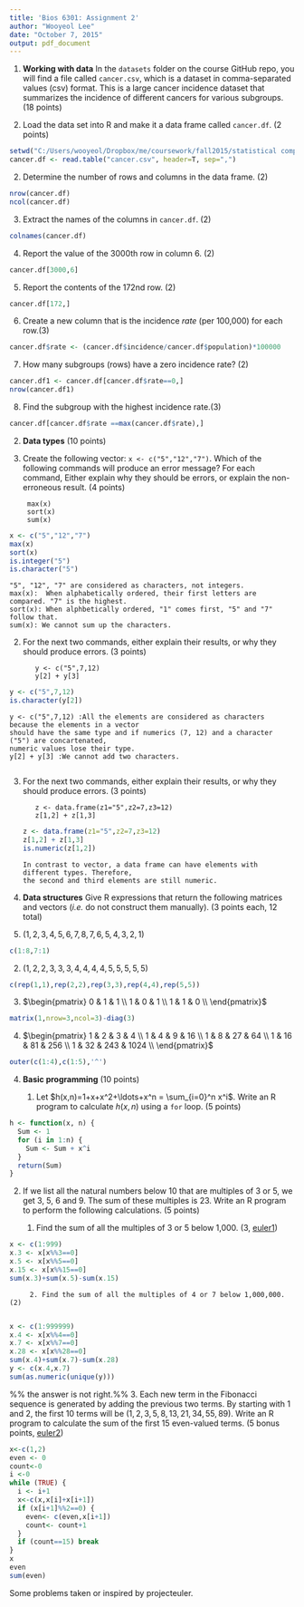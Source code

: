 ```yaml
---
title: 'Bios 6301: Assignment 2'
author: "Wooyeol Lee"
date: "October 7, 2015"
output: pdf_document
---
```


1. **Working with data** In the `datasets` folder on the course GitHub repo, you will find a file called `cancer.csv`, which is a dataset in comma-separated values (csv) format. This is a large cancer incidence dataset that summarizes the incidence of different cancers for various subgroups. (18 points)

  1. Load the data set into R and make it a data frame called `cancer.df`. (2 points)
    
```r
setwd("C:/Users/wooyeol/Dropbox/me/coursework/fall2015/statistical computing/homework")
cancer.df <- read.table("cancer.csv", header=T, sep=",")
```
    
  2. Determine the number of rows and columns in the data frame. (2)
```r
nrow(cancer.df)
ncol(cancer.df)
```

  3. Extract the names of the columns in `cancer.df`. (2)
```r
colnames(cancer.df)
```

  4. Report the value of the 3000th row in column 6. (2)
```r
cancer.df[3000,6]
```

  5. Report the contents of the 172nd row. (2)
```r
cancer.df[172,]
```

  6. Create a new column that is the incidence *rate* (per 100,000) for each row.(3)
```r
cancer.df$rate <- (cancer.df$incidence/cancer.df$population)*100000 
```
    
    
  7. How many subgroups (rows) have a zero incidence rate? (2)
```r
cancer.df1 <- cancer.df[cancer.df$rate==0,]
nrow(cancer.df1)
```

  8. Find the subgroup with the highest incidence rate.(3)
```r
cancer.df[cancer.df$rate ==max(cancer.df$rate),]
```

2. **Data types** (10 points)

  1. Create the following vector: `x <- c("5","12","7")`. Which of the following commands will produce an error message? For each command, Either explain why they should be errors, or explain the non-erroneous result. (4 points)

          max(x)
          sort(x)
          sum(x)

```r
x <- c("5","12","7")
max(x)
sort(x)
is.integer("5")
is.character("5")
```

```
"5", "12", "7" are considered as characters, not integers.
max(x):  When alphabetically ordered, their first letters are compared. "7" is the highest.
sort(x): When alphbetically ordered, "1" comes first, "5" and "7" follow that.
sum(x): We cannot sum up the characters.
```

  2. For the next two commands, either explain their results, or why they should produce errors. (3 points)


            y <- c("5",7,12)
            y[2] + y[3]

```r
y <- c("5",7,12)
is.character(y[2])
```            
```
y <- c("5",7,12) :All the elements are considered as characters because the elements in a vector 
should have the same type and if numerics (7, 12) and a character ("5") are concartenated, 
numeric values lose their type.
y[2] + y[3] :We cannot add two characters.
            
```

  3. For the next two commands, either explain their results, or why they should produce errors. (3 points)


            z <- data.frame(z1="5",z2=7,z3=12)
            z[1,2] + z[1,3]
```r
z <- data.frame(z1="5",z2=7,z3=12)
z[1,2] + z[1,3]
is.numeric(z[1,2])
```              
```
In contrast to vector, a data frame can have elements with different types. Therefore, 
the second and third elements are still numeric.
```           

3. **Data structures** Give R expressions that return the following matrices and vectors (*i.e.* do not construct them manually). (3 points each, 12 total)

  1. $(1,2,3,4,5,6,7,8,7,6,5,4,3,2,1)$
    
```r
c(1:8,7:1)
```

  2. $(1,2,2,3,3,3,4,4,4,4,5,5,5,5,5)$
    
```r
c(rep(1,1),rep(2,2),rep(3,3),rep(4,4),rep(5,5))
```
     
 3. $\begin{pmatrix}
      0 & 1 & 1  \\
      1 & 0 & 1  \\
      1 & 1 & 0  \\
    \end{pmatrix}$
    
```r
matrix(1,nrow=3,ncol=3)-diag(3)
```
  
 4. $\begin{pmatrix}
      1 & 2 & 3 & 4 \\
      1 & 4 & 9 & 16 \\
      1 & 8 & 27 & 64  \\
      1 & 16 & 81 & 256 \\
      1 & 32 & 243 & 1024 \\
    \end{pmatrix}$

    
```r
outer(c(1:4),c(1:5),'^')
```

4. **Basic programming** (10 points)

   1. Let $h(x,n)=1+x+x^2+\ldots+x^n = \sum_{i=0}^n x^i$. Write an R program to calculate $h(x,n)$ using a `for` loop. (5 points)
    
```r
h <- function(x, n) {
  Sum <- 1
  for (i in 1:n) {
    Sum <- Sum + x^i
  }
  return(Sum)
}
```

   2. If we list all the natural numbers below 10 that are multiples of 3 or 5, we get 3, 5, 6 and 9. The sum of these multiples is 23. Write an R program to perform the following calculations. (5 points)
  
         1. Find the sum of all the multiples of 3 or 5 below 1,000. (3, [euler1])
        
```r
x <- c(1:999)
x.3 <- x[x%%3==0]
x.5 <- x[x%%5==0]
x.15 <- x[x%%15==0]
sum(x.3)+sum(x.5)-sum(x.15)
```
         2. Find the sum of all the multiples of 4 or 7 below 1,000,000. (2)
       
```r
x <- c(1:999999)
x.4 <- x[x%%4==0]
x.7 <- x[x%%7==0]
x.28 <- x[x%%28==0]
sum(x.4)+sum(x.7)-sum(x.28)
y <- c(x.4,x.7)
sum(as.numeric(unique(y)))
```

%% the answer is not right.%%
   3. Each new term in the Fibonacci sequence is generated by adding the previous two terms. By starting with 1 and 2, the first 10 terms will be $(1, 2, 3, 5, 8, 13, 21, 34, 55, 89)$. Write an R program to calculate the sum of the first 15 even-valued terms. (5 bonus points, [euler2])

```r
x<-c(1,2)
even <- 0
count<-0
i <-0
while (TRUE) {
  i <- i+1
  x<-c(x,x[i]+x[i+1])
  if (x[i+1]%%2==0) {
    even<- c(even,x[i+1])
    count<- count+1 
  }
  if (count==15) break
}  
x
even
sum(even)
```

Some problems taken or inspired by projecteuler.

[euler1]:https://projecteuler.net/problem=1
[euler2]: https://projecteuler.net/problem=2

